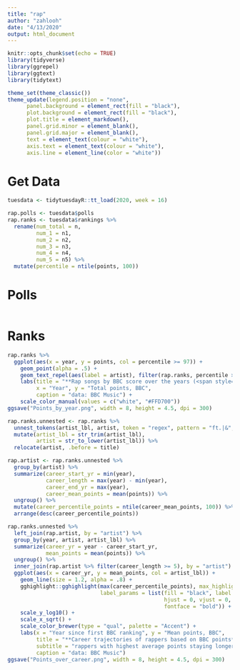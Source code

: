 ```yaml
---
title: "rap"
author: "zahlooh"
date: "4/13/2020"
output: html_document
---
```


```r
knitr::opts_chunk$set(echo = TRUE)
library(tidyverse)
library(ggrepel)
library(ggtext)
library(tidytext)

theme_set(theme_classic())
theme_update(legend.position = "none",
      panel.background = element_rect(fill = "black"),
      plot.background = element_rect(fill = "black"),
      plot.title = element_markdown(),
      panel.grid.minor = element_blank(),
      panel.grid.major = element_blank(),
      text = element_text(colour = "white"),
      axis.text = element_text(colour = "white"),
      axis.line = element_line(color = "white"))
```


# Get Data
```r
tuesdata <- tidytuesdayR::tt_load(2020, week = 16)

rap.polls <- tuesdata$polls
rap.ranks <- tuesdata$rankings %>%
  rename(num_total = n,
         num_1 = n1,
         num_2 = n2,
         num_3 = n3,
         num_4 = n4,
         num_5 = n5) %>%
  mutate(percentile = ntile(points, 100))
```

# Polls
```r

```

# Ranks
```r
rap.ranks %>%
  ggplot(aes(x = year, y = points, col = percentile >= 97)) +
    geom_point(alpha = .5) +
    geom_text_repel(aes(label = artist), filter(rap.ranks, percentile >= 97), direction = "x", nudge_y = 5, col = "#FFD700") +
    labs(title = "**Rap songs by BBC score over the years (<span style='color:#FFD700;'>top 3%</span>)**", 
         x = "Year", y = "Total points, BBC",
         caption = "data: BBC Music") +
    scale_color_manual(values = c("white", "#FFD700"))
ggsave("Points_by_year.png", width = 8, height = 4.5, dpi = 300)
```

```r
rap.ranks.unnested <- rap.ranks %>%
  unnest_tokens(artist_lbl, artist, token = "regex", pattern = "ft.|&", to_lower = FALSE) %>%
  mutate(artist_lbl = str_trim(artist_lbl),
         artist = str_to_lower(artist_lbl)) %>%
  relocate(artist, .before = title)

rap.artist <- rap.ranks.unnested %>%
  group_by(artist) %>%
  summarize(career_start_yr = min(year),
            career_length = max(year) - min(year),
            career_end_yr = max(year),
            career_mean_points = mean(points)) %>%
  ungroup() %>%
  mutate(career_percentile_points = ntile(career_mean_points, 100)) %>%
  arrange(desc(career_percentile_points))

rap.ranks.unnested %>%
  left_join(rap.artist, by = "artist") %>%
  group_by(year, artist, artist_lbl) %>%
  summarize(career_yr = year - career_start_yr,
            mean_points = mean(points)) %>%
  ungroup() %>%
  inner_join(rap.artist %>% filter(career_length >= 5), by = "artist") %>%
  ggplot(aes(x = career_yr, y = mean_points, col = artist_lbl)) +
    geom_line(size = 1.2, alpha = .8) +
    gghighlight::gghighlight(max(career_percentile_points), max_highlight = 6L, label_key = artist_lbl, unhighlighted_colour = "grey25", 
                             label_params = list(fill = "black", label.size = NA, force = 50, 
                                                 hjust = 0, vjust = 0, nudge_x = 5, direction = "y", segment.size = NA,
                                                 fontface = "bold")) +
    scale_y_log10() +
    scale_x_sqrt() +
    scale_color_brewer(type = "qual", palette = "Accent") +
    labs(x = "Year since first BBC ranking", y = "Mean points, BBC",
         title = "**Career trajectories of rappers based on BBC points**",
         subtitle = "rappers with highest average points staying longer than 5 years in BBC charts are highlighted",
         caption = "data: BBC Music")
ggsave("Points_over_career.png", width = 8, height = 4.5, dpi = 300)  
```

